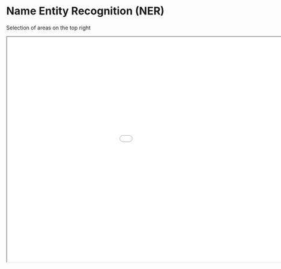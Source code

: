 # Name Entity Recognition (NER)
Selection of areas on the top right

<iframe id="serviceFrameSend" src="NER_map.html" width="1200" height="600" frameborder="50">